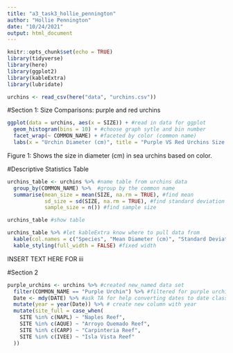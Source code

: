 ```yaml
---
title: "a3_task3_hollie_pennington"
author: "Hollie Pennington"
date: "10/24/2021"
output: html_document
---
```


```r
knitr::opts_chunk$set(echo = TRUE)
library(tidyverse)
library(here)
library(ggplot2)
library(kableExtra)
library(lubridate)
```

```r
urchins <- read_csv(here("data", "urchins.csv"))
```

#Section 1: Size Comparisons: purple and red urchins 

```r
ggplot(data = urchins, aes(x = SIZE)) + #read in data for ggplot
  geom_histogram(bins = 10) + #choose graph sytle and bin number
  facet_wrap(~ COMMON_NAME) + #faceted by color (common name)
  labs(x = "Urchin Diameter (cm)", title = "Purple VS Red Urchins Size Comparison") #labeled graph 
```
Figure 1: Shows the size in diameter (cm) in sea urchins based on color. 

#Descriptive Statistics Table 

```r
urchins_table <- urchins %>% #name table from urchins data
  group_by(COMMON_NAME) %>%  #group by the common name 
  summarise(mean_size = mean(SIZE, na.rm = TRUE), #find mean 
            sd_size = sd(SIZE, na.rm = TRUE), #find standard deviation
            sample_size = n()) #find sample size 

urchins_table #show table 

urchins_table %>% #let kableExtra know where to pull data from 
  kable(col.names = c("Species", "Mean Diameter (cm)", "Standard Deviation", "Samlple Size (n)")) %>% #named columns 
  kable_styling(full_width = FALSE) #fixed width 
```
INSERT TEXT HERE FOR iii

#Section 2

```r
purple_urchins <- urchins %>% #created new_named data set
  filter(COMMON_NAME == "Purple Urchin") %>% #filtered for purple urchins
  Date <- mdy(DATE) %>% #ask TA for help converting dates to date class
  mutate(year = year(Date)) %>% # create new column with year 
  mutate(site_full = case_when(
    SITE %in% c(NAPL) ~ "Naples Reef", 
    SITE %in% c(AQUE) ~ "Arroyo Quemado Reef",
    SITE %in% c(CARP) ~ "Carpinteria Reef",
    SITE %in% c(IVEE) ~ "Isla Vista Reef"
  ))
```

